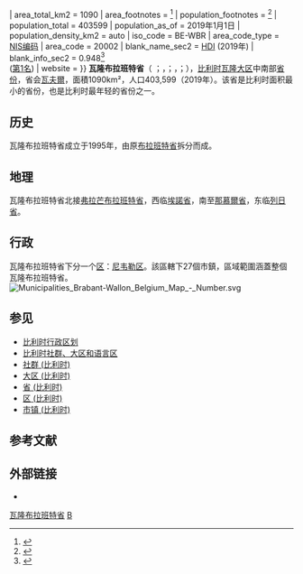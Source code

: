 {{noteTA
|G1=比利时地名
}}
{{Infobox settlement
<!-- See Template:Infobox settlement for additional fields and descriptions -->
| name                    = 瓦隆布拉班特省
| native_name             = <small>{{native name|fr|Brabant wallon}}<br/>{{native name|nl|Waals-Brabant}}<br/>{{native name|de|Wallonisch-Brabant}}<br/>{{native name|wa|Roman Payis}}</small>
| settlement_type         = {{BEL}}[[省_(比利时)|省份]]
| image_flag              = Drapeau Province BE Brabant Wallon.svg
| flag_size               = 120x80px
| image_shield            = Arms of Walloon Brabant.svg
| shield_size             = 100x90px
| coordinates             = {{coord|50|40|N|04|35|E|region:BE|display=inline,title}}
| image_map               = Province du Brabant wallon in Belgium.svg
| mapsize                 = 315
| subdivision_type        = [[世界政區索引|国家]]
| subdivision_name        = {{BEL}}
| subdivision_type1       = [[大区_(比利时)|大区]]
| subdivision_name1       = {{BE-WAL}}
| subdivision_type2       = [[社群_(比利时)|社群]]
| subdivision_name2       = {{BE-FR}}
| seat_type               = 省会<br/>{{small|(及最大城市)}}
| seat                    = [[瓦夫爾|瓦夫爾]]
| leader_title            = 省长
| leader_name             = {{#property:P6}}
| area_total_km2          = 1090
| area_footnotes = <ref>{{Cite web |url=https://bestat.statbel.fgov.be/bestat/crosstable.xhtml?view=90c1e218-dc4f-4827-824d-9b25abfefe59 |title=存档副本 |access-date=2021-10-02 |archive-date=2021-01-23 |archive-url=https://web.archive.org/web/20210123175016/https://bestat.statbel.fgov.be/bestat/crosstable.xhtml?view=90c1e218-dc4f-4827-824d-9b25abfefe59 |dead-url=no }}</ref>
| population_footnotes    = <ref>{{Cite web |url=https://statbel.fgov.be/nl/themas/bevolking/structuur-van-de-bevolking |title=存档副本 |access-date=2021-10-02 |archive-date=2021-02-14 |archive-url=https://web.archive.org/web/20210214080009/https://statbel.fgov.be/nl/themas/bevolking/structuur-van-de-bevolking |dead-url=no }}</ref>
| population_total        = 403599
| population_as_of        = 2019年1月1日
| population_density_km2  = auto
| iso_code                = BE-WBR
| area_code_type          = [[NIS编码|NIS编码]]
| area_code               = 20002
| blank_name_sec2         = [[人类发展指数|HDI]] (2019年)
| blank_info_sec2         = 0.948<ref name="GlobalDataLab">{{Cite web|title=Sub-national HDI - Area Database - Global Data Lab|url=https://globaldatalab.org/shdi/shdi/BEL/?levels=1%2B4&interpolation=1&extrapolation=0&nearest_real=0&years=2019|url-status=no|access-date=2021-10-02|archive-date=2021-07-29|archive-url=https://web.archive.org/web/20210729165624/https://globaldatalab.org/shdi/shdi/BEL/?levels=1%2B4&interpolation=1&extrapolation=0&nearest_real=0&years=2019}}</ref><br/>{{color|green|极高}} ([[比利时各省人类发展指数列表|第1名]])
| website                 = {{URL|http://www.brabantwallon.be/|brabantwallon.be}}
}}
'''瓦隆布拉班特省'''（{{lang-fr|Brabant wallon}} {{IPA-fr|bʁabɑ̃ walɔ̃}}；{{lang-nl|Waals-Brabant}}，{{IPA-nl|ˌʋaːlz ˈbraːbɑnt|-|Nl-Waals-Brabant.ogg}}；{{lang-de|Wallonisch-Brabant}}，{{IPA-de|vaˈloːnɪʃ ˈbʁaːbant}}；{{lang-wa|Roman Payis}}），[[比利时|比利时]][[瓦隆大区|瓦隆大区]]中南部[[省_(比利时)|省份]]，省会[[瓦夫爾|瓦夫爾]]，面積1090km²，人口403,599（2019年）。该省是比利时面积最小的省份，也是比利时最年轻的省份之一。

== 历史 ==
瓦隆布拉班特省成立于1995年，由原[[布拉班特省|布拉班特省]]拆分而成。

== 地理 ==
瓦隆布拉班特省北接[[弗拉芒布拉班特省|弗拉芒布拉班特省]]，西临[[埃諾省|埃諾省]]，南至[[那慕爾省|那慕爾省]]，东临[[列日省|列日省]]。

== 行政 ==
瓦隆布拉班特省下分一个[[区_(比利时)|区]]：[[尼韦勒区|尼韦勒区]]。該區轄下27個市鎮，區域範圍涵蓋整個瓦隆布拉班特省。
[[Image:Municipalities_Brabant-Wallon_Belgium_Map_-_Number.svg|left]]
{{Clear|left}}

== 参见 ==
* [[比利时行政区划|比利时行政区划]]
* [[比利时社群、大区和语言区|比利时社群、大区和语言区]]
* [[社群_(比利时)|社群 (比利时)]]
* [[大区_(比利时)|大区 (比利时)]]
* [[省_(比利时)|省 (比利时)]]
* [[区_(比利时)|区 (比利时)]]
* [[市镇_(比利时)|市镇 (比利时)]]

== 参考文献 ==
{{Reflist}}

== 外部链接 ==
* {{Commons category-inline|Walloon Brabant}}

{{瓦隆布拉班特省市镇}}
{{Belgium}}
[[Category:瓦隆布拉班特省|]]
[[Category:比利时省份|B]]